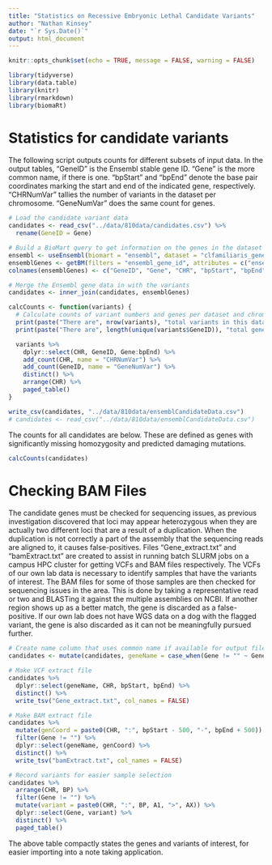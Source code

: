 ```yaml
---
title: "Statistics on Recessive Embryonic Lethal Candidate Variants"
author: "Nathan Kinsey"
date: "`r Sys.Date()`"
output: html_document
---
```


```r
knitr::opts_chunk$set(echo = TRUE, message = FALSE, warning = FALSE)

library(tidyverse)
library(data.table)
library(knitr)
library(rmarkdown)
library(biomaRt)
```

# Statistics for candidate variants

The following script outputs counts for different subsets of input data. In the output tables, "GeneID" is the Ensembl stable gene ID. "Gene" is the more common name, if there is one. "bpStart" and "bpEnd" denote the base pair coordinates marking the start and end of the indicated gene, respectively. "CHRNumVar" tallies the number of variants in the dataset per chromosome. "GeneNumVar" does the same count for genes.

```r
# Load the candidate variant data
candidates <- read_csv("../data/810data/candidates.csv") %>%
  rename(GeneID = Gene)

# Build a BioMart query to get information on the genes in the dataset
ensembl <- useEnsembl(biomart = "ensembl", dataset = "clfamiliaris_gene_ensembl")
ensemblGenes <- getBM(filters = "ensembl_gene_id", attributes = c("ensembl_gene_id", "external_gene_name", "chromosome_name", "start_position", "end_position", "description"), values = candidates$GeneID, mart = ensembl)
colnames(ensemblGenes) <- c("GeneID", "Gene", "CHR", "bpStart", "bpEnd", "Description")

# Merge the Ensembl gene data in with the variants
candidates <- inner_join(candidates, ensemblGenes)

calcCounts <- function(variants) {
  # Calculate counts of variant numbers and genes per dataset and chromosome
  print(paste("There are", nrow(variants), "total variants in this dataset.", sum(str_detect(variants$Consequence, "missense")), "of these variants are predicted damaging missense mutations."))
  print(paste("There are", length(unique(variants$GeneID)), "total genes in this dataset."))

  variants %>%
    dplyr::select(CHR, GeneID, Gene:bpEnd) %>%
    add_count(CHR, name = "CHRNumVar") %>%
    add_count(GeneID, name = "GeneNumVar") %>%
    distinct() %>%
    arrange(CHR) %>%
    paged_table()
}

write_csv(candidates, "../data/810data/ensemblCandidateData.csv")
# candidates <- read_csv("../data/810data/ensemblCandidateData.csv")
```

The counts for all candidates are below. These are defined as genes with significantly missing homozygosity and predicted damaging mutations.

```r
calcCounts(candidates)
```

# Checking BAM Files

The candidate genes must be checked for sequencing issues, as previous investigation discovered that loci may appear heterozygous when they are actually two different loci that are a result of a duplication. When the duplication is not correctly a part of the assembly that the sequencing reads are aligned to, it causes false-positives. Files "Gene_extract.txt" and "bamExtract.txt" are created to assist in running batch SLURM jobs on a campus HPC cluster for getting VCFs and BAM files respectively. The VCFs of our own lab data is necessary to identify samples that have the variants of interest. The BAM files for some of those samples are then checked for sequencing issues in the area. This is done by taking a representative read or two and BLASTing it against the multiple assemblies on NCBI. If another region shows up as a better match, the gene is discarded as a false-positive. If our own lab does not have WGS data on a dog with the flagged variant, the gene is also discarded as it can not be meaningfully pursued further.

```r
# Create name column that uses common name if available for output files
candidates <- mutate(candidates, geneName = case_when(Gene != "" ~ Gene, TRUE ~ GeneID))

# Make VCF extract file
candidates %>%
  dplyr::select(geneName, CHR, bpStart, bpEnd) %>%
  distinct() %>%
  write_tsv("Gene_extract.txt", col_names = FALSE)

# Make BAM extract file
candidates %>%
  mutate(genCoord = paste0(CHR, ":", bpStart - 500, "-", bpEnd + 500)) %>%
  filter(Gene != "") %>%
  dplyr::select(geneName, genCoord) %>%
  distinct() %>%
  write_tsv("bamExtract.txt", col_names = FALSE)

# Record variants for easier sample selection
candidates %>%
  arrange(CHR, BP) %>%
  filter(Gene != "") %>%
  mutate(variant = paste0(CHR, ":", BP, A1, ">", AX)) %>%
  dplyr::select(Gene, variant) %>%
  distinct() %>%
  paged_table()
```

The above table compactly states the genes and variants of interest, for easier importing into a note taking application.
